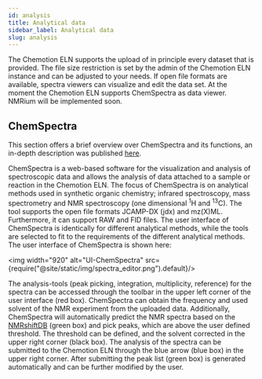 ```yaml
---
id: analysis
title: Analytical data
sidebar_label: Analytical data
slug: analysis
---
```


The Chemotion ELN supports the upload of in principle every dataset that is provided.
The file size restriction is set by the admin of the Chemotion ELN instance and can be adjusted to your needs.
If open file formats are available, spectra viewers can visualize and edit the data set.
At the moment the Chemotion ELN supports ChemSpectra as data viewer. NMRium will be implemented soon.

## ChemSpectra

This section offers a brief overview over ChemSpectra and its functions,
an in-depth description was published [here](https://doi.org/10.1186/s13321-020-00481-0).

ChemSpectra is a web-based software for the visualization and analysis of spectroscopic data and allows the analysis
of data attached to a sample or reaction in the Chemotion ELN.
The focus of ChemSpectra is on analytical methods used in synthetic organic chemistry; infrared spectroscopy,
mass spectrometry and NMR spectroscopy (one dimensional <sup>1</sup>H and <sup>13</sup>C).
The tool supports the open file formats JCAMP-DX (jdx) and mz(X)ML.
Furthermore, it can support RAW and FID files.
The user interface of ChemSpectra is identically for different analytical methods,
while the tools are selected to fit to the requirements of the different analytical methods.
The user interface of ChemSpectra is shown here:

<img width="920" alt="UI-ChemSpectra" src={require("@site/static/img/spectra_editor.png").default}/>

The analysis-tools (peak picking, integration, multiplicity, reference) for the spectra
can be accessed through the toolbar in the upper left corner of the user interface (red box).
ChemSpectra can obtain the frequency and used solvent of the NMR experiment from the uploaded data.
Additionally, ChemSpectra will automatically predict the NMR spectra based on the
[NMRshiftDB](https://nmrshiftdb.nmr.uni-koeln.de) (green box) and pick peaks,
which are above the user defined threshold. The threshold can be defined,
and the solvent corrected in the upper right corner (black box).
The analysis of the spectra can be submitted to the Chemotion ELN through the blue arrow (blue box)
in the upper right corner. After submitting the peak list (green box) is generated automatically and
can be further modified by the user.
